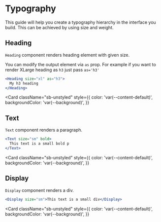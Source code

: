 

<Meta title="Foundations/Typography" />

# Typography

This guide will help you create a typography hierarchy in the interface you build. This can be achieved by using size and weight.

## Heading

`Heading` component renders heading element with given size.

You can modify the output element via `as` prop. For example if you want to render XLarge heading as `h3` just pass `as='h3'`

```jsx
<Heading size="xl" as="h3">
  My h3 heading
</Heading>
```

[//]: # '<Controls /> TODO: add controls after we will create a story for Heading component'

<Card
  className="sb-unstyled"
  style={{
    color: 'var(--content-default)',
    backgroundColor: 'var(--background)',
  }}
>
  <HeadingExamples />
</Card>

## Text

`Text` component renders a paragraph.

```jsx
<Text size="sm" bold>
  This text is a small bold p
</Text>
```

[//]: # '<Controls /> TODO: add controls after we will create a story for Text component'

<Card
  className="sb-unstyled"
  style={{
    color: 'var(--content-default)',
    backgroundColor: 'var(--background)',
  }}
>
  <TextExamples />
</Card>

## Display

`Display` component renders a div.

```jsx
<Display size="sm">This text is a small div</Display>
```

[//]: # '<Controls /> TODO: add controls after we will create a story for Display component'

<Card
  className="sb-unstyled"
  style={{
    color: 'var(--content-default)',
    backgroundColor: 'var(--background)',
  }}
>
  <DisplayExamples />
</Card>

